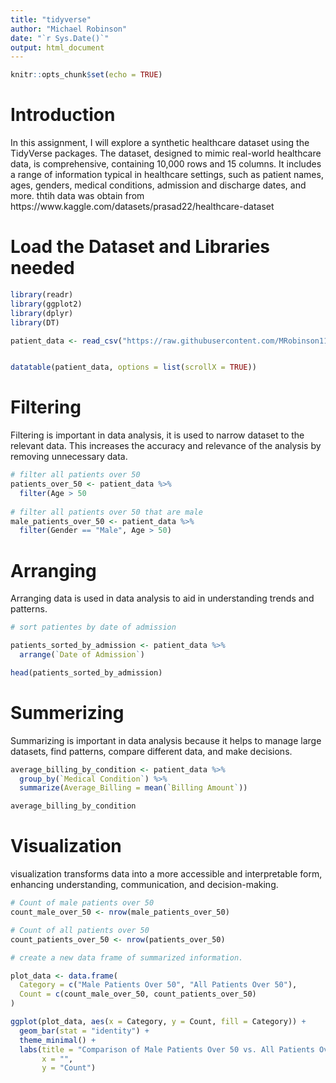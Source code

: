 ```yaml
---
title: "tidyverse"
author: "Michael Robinson"
date: "`r Sys.Date()`"
output: html_document
---
```


```r
knitr::opts_chunk$set(echo = TRUE)
```
# Introduction 

In this assignment, I will explore a synthetic healthcare dataset using the TidyVerse packages. The dataset, designed to mimic real-world healthcare data, is comprehensive, containing 10,000 rows and 15 columns. It includes a range of information typical in healthcare settings, such as patient names, ages, genders, medical conditions, admission and discharge dates, and more.
thtih data was obtain from https://www.kaggle.com/datasets/prasad22/healthcare-dataset


# Load the Dataset and Libraries needed

 
```r
library(readr)
library(ggplot2)
library(dplyr)
library(DT)

patient_data <- read_csv("https://raw.githubusercontent.com/MRobinson112/tidy_verse/main/healthcare_dataset.csv")


datatable(patient_data, options = list(scrollX = TRUE))


```

# Filtering

Filtering is important in data analysis, it is used to narrow dataset to the relevant data. This increases the accuracy and relevance of the analysis by removing unnecessary data.

```r

# filter all patients over 50
patients_over_50 <- patient_data %>%
  filter(Age > 50
         
# filter all patients over 50 that are male 
male_patients_over_50 <- patient_data %>%
  filter(Gender == "Male", Age > 50)
```
# Arranging

Arranging data is used in data analysis to aid in understanding trends and patterns.

```r

# sort patientes by date of admission 

patients_sorted_by_admission <- patient_data %>%
  arrange(`Date of Admission`)

head(patients_sorted_by_admission)
```
# Summerizing

Summarizing is important in data analysis because it helps to manage large datasets, find patterns, compare different data, and make decisions.

```r

average_billing_by_condition <- patient_data %>%
  group_by(`Medical Condition`) %>%
  summarize(Average_Billing = mean(`Billing Amount`))

average_billing_by_condition
```

# Visualization 

visualization transforms data into a more accessible and interpretable form, enhancing understanding, communication, and decision-making.

```r

# Count of male patients over 50
count_male_over_50 <- nrow(male_patients_over_50)

# Count of all patients over 50
count_patients_over_50 <- nrow(patients_over_50)

# create a new data frame of summarized information.

plot_data <- data.frame(
  Category = c("Male Patients Over 50", "All Patients Over 50"),
  Count = c(count_male_over_50, count_patients_over_50)
)

ggplot(plot_data, aes(x = Category, y = Count, fill = Category)) +
  geom_bar(stat = "identity") +
  theme_minimal() +
  labs(title = "Comparison of Male Patients Over 50 vs. All Patients Over 50",
       x = "",
       y = "Count")

```
